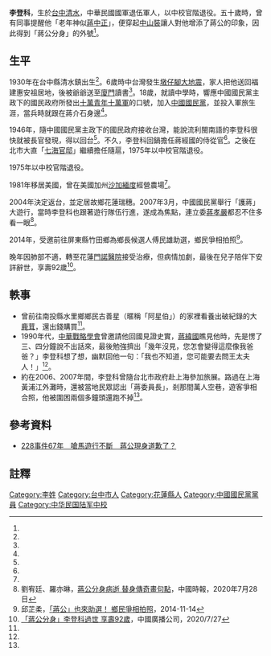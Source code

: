 {{Refimprove|time=2020-08-22T18:38:23+00:00}}
{{Infobox Officeholder
|姓名 = 李登科
|圖像 = 
|圖像大小 = 
|圖像說明 = 
| 字       = 
| 號       = 
| 別名     = 
| 出生名   = 
| 出生日期 = 1928年
| 出生地點 = {{TWN-JPN}}[[台中州|台中州]][[大甲郡|大甲郡]][[清水街|清水街]]<ref name="沈揮勝">沈揮勝，[https://www.chinatimes.com/newspapers/20101101000406-260107 名人的分身－蔣公分身李登科 蔣緯國也說像]，中國時報，2010年11月1日</ref>
| 逝世日期 = {{dda|2020|7|6|1928|}}
| 逝世地點 = {{TWN}}[[花蓮縣|花蓮縣]][[花蓮市|花蓮市]]門諾醫院
| 死因     = [[肺部多重器官衰竭|肺部多重器官衰竭]]
| 墓地     = 
| 墓地座標 = 
| 籍貫     = 福建省惠安縣<ref name="沈揮勝"/>
| 國籍     = {{ROC}}
| 政黨     = {{KMT}}
| 配偶     = 
| 伴侶     = 
| 兒女     = 
| 父母     = 
| 親屬     = 
| 腳註     = 
| past     = 
}}
'''李登科'''{{BD|1928年||2020年|7月6日|catIdx=Li}}，生於[[台中|台中]][[清水|清水]]，中華民國國軍退伍軍人，以中校官階退役。五十歲時，曾有同事提醒他「老年神似[[蔣中正|蔣中正]]」，便穿起[[中山裝|中山裝]]讓人對他增添了蔣公的印象，因此得到「蔣公分身」的外號<ref name="沈揮勝"/>。

== 生平 ==
1930年在台中縣清水鎮出生<ref name="沈揮勝"/>。6歲時中台灣發生[[1935年新竹–台中地震|墩仔腳大地震]]，家人把他送回福建惠安祖居地，後被爺爺送至[[廈門|廈門]]讀書<ref name="沈揮勝"/>。18歲，就讀中學時，響應中國國民黨主政下的國民政府所發出[[十萬青年十萬軍|十萬青年十萬軍]]的口號，加入[[中國國民黨|中國國民黨]]，並投入軍旅生涯，當兵時就跟在蔣介石身邊<ref name="沈揮勝"/>。

1946年，隨中國國民黨主政下的國民政府接收台灣，能說流利閩南語的李登科很快就被長官發現，得以回台<ref name="沈揮勝"/>。不久，李登科回鍋擔任蔣經國的侍從官<ref name="沈揮勝"/>。之後在北市大直「[[七海官邸|七海官邸]]」繼續擔任隨扈，1975年以中校官階退役。

1975年以中校官階退役。

1981年移居美國，曾在美國加州[[沙加緬度|沙加緬度]]經營農場<ref name="沈揮勝"/>。

2004年決定返台，並定居故鄉花蓮瑞穗。2007年3月，中國國民黨舉行「護蔣」大遊行，當時李登科也跟著遊行隊伍行進，遂成為焦點，連立委[[蔣孝嚴|蔣孝嚴]]都忍不住多看一眼<ref>劉宥廷、羅亦晽，[https://tw.news.yahoo.com/%E8%94%A3%E5%85%AC%E5%88%86%E8%BA%AB%E7%97%85%E9%80%9D-%E6%9B%BF%E8%BA%AB%E5%82%B3%E5%A5%87%E7%95%AB%E5%8F%A5%E9%BB%9E-201000194.html 蔣公分身病逝 替身傳奇畫句點]，中國時報，2020年7月28日</ref>。

2014年，受邀前往屏東縣竹田鄉為鄉長候選人傅民雄助選，鄉民爭相拍照<ref>邱芷柔，[http://election.ltn.com.tw/2014/news.php?rno=6&type=breakingnews&no=1156913 「蔣公」也來助選！ 鄉民爭相拍照]，2014-11-14</ref>。

晚年因肺部不適，轉至花蓮[[門諾醫院|門諾醫院]]接受治療，但病情加劇，最後在兒子陪伴下安詳辭世，享壽92歲<ref>[https://www.msn.com/zh-tw/news/living/%E3%80%8C%E8%94%A3%E5%85%AC%E5%88%86%E8%BA%AB%E3%80%8D%E6%9D%8E%E7%99%BB%E7%A7%91%E9%81%8E%E4%B8%96-%E4%BA%AB%E5%A3%BD92%E6%AD%B2/ar-BB17dDZ6 「蔣公分身」李登科過世 享壽92歲]，中國廣播公司，2020/7/27</ref>。

== 軼事 ==
*曾前往南投縣水里鄉鄉民古善星（暱稱「阿星伯」）的家裡看養出破紀錄的大[[鹿茸|鹿茸]]，還出錢購買<ref name="沈揮勝"/>。
*1990年代，[[中華戰略學會|中華戰略學會]]曾邀請他回國見證史實，[[蔣緯國|蔣緯國]]瞧見他時，先是愣了三、四分鐘說不出話來，最後勉強擠出「幾年沒見，您怎會變得這麼像我爸爸？」李登科想了想，幽默回他一句：「我也不知道，您可能要去問王太夫人！」<ref name="沈揮勝"/>。
*約在2006、2007年間，李登科曾隨台北市政府赴上海參加旅展。路過在上海黃浦江外灘時，還被當地民眾認出「蔣委員長」，剎那間萬人空巷，遊客爭相合照，他被圍困兩個多鐘頭還跑不掉<ref name="沈揮勝"/>。

== 參考資料 ==
*[http://www.setn.com/News.aspx?NewsID=1501 228事件67年　嗆馬遊行不斷　蔣公現身道歉了？] {{dead link}}

==註釋==
{{Reflist}}


[[Category:李姓|Category:李姓]]
[[Category:台中市人|Category:台中市人]]
[[Category:花蓮縣人|Category:花蓮縣人]]
[[Category:中國國民黨黨員|Category:中國國民黨黨員]]
[[Category:中华民国陆军中校|Category:中华民国陆军中校]]
